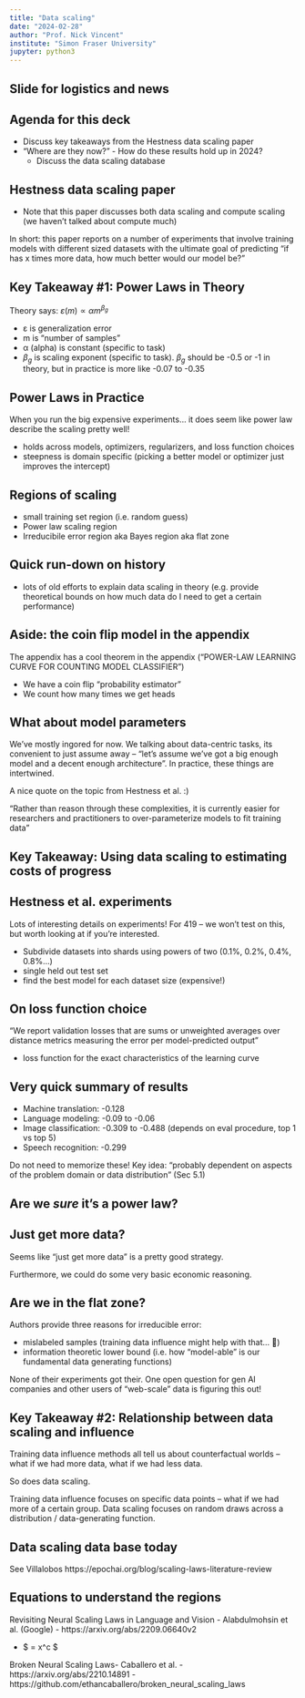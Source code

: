 ```yaml
---
title: "Data scaling"
date: "2024-02-28"
author: "Prof. Nick Vincent"
institute: "Simon Fraser University"
jupyter: python3
---
```


## Slide for logistics and news


## Agenda for this deck

- Discuss key takeaways from the Hestness data scaling paper
- "Where are they now?" - How do these results hold up in 2024?
  - Discuss the data scaling database


## Hestness data scaling paper

- Note that this paper discusses both data scaling and compute scaling (we haven't talked about compute much)

In short: this paper reports on a number of experiments that involve training models with different sized datasets with the ultimate goal of predicting "if has x times more data, how much better would our model be?"

## Key Takeaway #1: Power Laws in Theory

Theory says: $ε(m) ∝ αm ^ {β_g}$

- ε is generalization error
- m is "number of samples"
- α (alpha) is constant (specific to task)
- $β_g$ is scaling exponent (specific to task). $β_g$ should be -0.5 or -1 in theory, but in practice is more like -0.07 to -0.35


## Power Laws in Practice

When you run the big expensive experiments... it does seem like power law describe the scaling pretty well!

- holds across models, optimizers, regularizers, and loss function choices
- steepness is domain specific (picking a better model or optimizer just improves the intercept)


## Regions of scaling

- small training set region (i.e. random guess)
- Power law scaling region
- Irreducibile error region aka Bayes region aka flat zone

## Quick run-down on history

- lots of old efforts to explain data scaling in theory (e.g. provide theoretical bounds on how much data do I need to get a certain performance)

## Aside: the coin flip model in the appendix

The appendix has a cool theorem in the appendix ("POWER-LAW LEARNING CURVE FOR COUNTING MODEL CLASSIFIER")

- We have a coin flip "probability estimator"
- We count how many times we get heads 

## What about model parameters

We've mostly ingored for now. We talking about data-centric tasks, its convenient to just assume away -- "let's assume we've got a big enough model and a decent enough architecture". In practice, these things are intertwined.

A nice quote on the topic from Hestness et al. :)

"Rather than reason through these complexities, it is currently easier for researchers and practitioners to over-parameterize models to fit training data"

## Key Takeaway: Using data scaling to estimating costs of progress

## Hestness et al. experiments

Lots of interesting details on experiments! For 419 -- we won't test on this, but worth looking at if you're interested.

- Subdivide datasets into shards using powers of two (0.1%, 0.2%, 0.4%, 0.8%...)
- single held out test set
- find the best model for each dataset size (expensive!)


## On loss function choice

"We report validation losses that are sums or unweighted averages over distance metrics measuring
the error per model-predicted output"

- loss function for the exact characteristics of the learning curve

## Very quick summary of results

- Machine translation: -0.128
- Language modeling: -0.09 to -0.06
- Image classification: -0.309 to -0.488 (depends on eval procedure, top 1 vs top 5)
- Speech recognition: -0.299

Do not need to memorize these! Key idea: "probably dependent on aspects of the problem domain or data distribution" (Sec 5.1)

## Are we *sure* it's a power law?



## Just get more data?

Seems like "just get more data" is a pretty good strategy.

Furthermore, we could do some very basic economic reasoning.


## Are we in the flat zone?

Authors provide three reasons for irreducible error:

- mislabeled samples (training data influence might help with that... 🤔)
- information theoretic lower bound (i.e. how "model-able" is our fundamental data generating functions)

None of their experiments got their. One open question for gen AI companies and other users of "web-scale" data is figuring this out!

## Key Takeaway #2: Relationship between data scaling and influence

Training data influence methods all tell us about counterfactual worlds -- what if we had more data, what if we had less data.

So does data scaling.

Training data influence focuses on specific data points -- what if we had more of a certain group. Data scaling focuses on random draws across a distribution /  data-generating function.

## Data scaling data base today

See Villalobos https://epochai.org/blog/scaling-laws-literature-review


## Equations to understand the regions

Revisiting Neural Scaling Laws in Language and Vision - Alabdulmohsin et al. (Google) - https://arxiv.org/abs/2209.06640v2


- $\frac{\varepsilon_x - \varepsilon_\infty}{(\varepsilon_0 - \varepsilon_x)^\alpha} = \beta x^c $


Broken Neural Scaling Laws- Caballero et al. - https://arxiv.org/abs/2210.14891 - https://github.com/ethancaballero/broken_neural_scaling_laws



